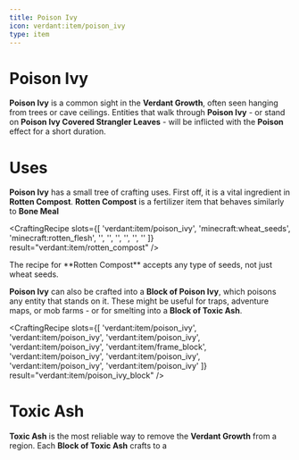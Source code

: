 ```yaml
---
title: Poison Ivy
icon: verdant:item/poison_ivy
type: item
---
```


# Poison Ivy

**Poison Ivy** is a common sight in the **Verdant Growth**, often seen hanging from trees or cave ceilings. Entities that walk through **Poison Ivy** - or stand on **Poison Ivy Covered Strangler Leaves** - will be inflicted with the **Poison** effect for a short duration. 

<Asset width={128} height={128} location="verdant:item/poison_ivy" title="Poison Ivy" />

<Asset width={128} height={128} location="verdant:item/poison_ivy_strangler_leaves" title="Poison Ivy Covered Strangler Leaves" />

# Uses

**Poison Ivy** has a small tree of crafting uses. First off, it is a vital ingredient in **Rotten Compost**. **Rotten Compost** is a fertilizer item that behaves similarly to **Bone Meal**

<CraftingRecipe
    slots={[
        'verdant:item/poison_ivy',
        'minecraft:wheat_seeds', 
        'minecraft:rotten_flesh',
        '',
        '',
        '',
        '',
        '',
        ''
    ]}
    result="verdant:item/rotten_compost"
/>

<Callout variant="info">
		The recipe for **Rotten Compost** accepts any type of seeds, not just wheat seeds.
</Callout>

**Poison Ivy** can also be crafted into a **Block of Poison Ivy**, which poisons any entity that stands on it. These might be useful for traps, adventure maps, or mob farms - or for smelting into a **Block of Toxic Ash**.

<CraftingRecipe
    slots={[
        'verdant:item/poison_ivy',
        'verdant:item/poison_ivy', 
        'verdant:item/poison_ivy',
        'verdant:item/poison_ivy',
        'verdant:item/frame_block', 
        'verdant:item/poison_ivy',
        'verdant:item/poison_ivy',
        'verdant:item/poison_ivy', 
        'verdant:item/poison_ivy'
    ]}
    result="verdant:item/poison_ivy_block"
/>

# Toxic Ash

**Toxic Ash** is the most reliable way to remove the **Verdant Growth** from a region. Each **Block of Toxic Ash** crafts to a 
